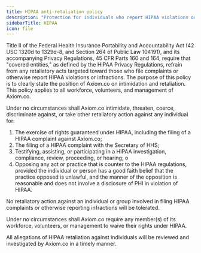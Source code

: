 ```yaml
---
title: HIPAA anti-retaliation policy
description: "Protection for individuals who report HIPAA violations or participate in compliance activities."
sidebarTitle: HIPAA
icon: file
---
```


Title II of the Federal Health Insurance Portability and Accountability Act (42 USC 1320d to 1329d-8, and Section 264 of Public Law 104191), and its accompanying Privacy Regulations, 45 CFR Parts 160 and 164, require that "covered entities," as defined by the HIPAA Privacy Regulations, refrain from any retaliatory acts targeted toward those who file complaints or otherwise report HIPAA violations or infractions. The purpose of this policy is to clearly state the position of Axiom.co on intimidation and retaliation. This policy applies to all workforce, volunteers, and management of Axiom.co.

Under no circumstances shall Axiom.co intimidate, threaten, coerce, discriminate against, or take other retaliatory action against any individual for:

1. The exercise of rights guaranteed under HIPAA, including the filing of a HIPAA complaint against Axiom.co;  
2. The filing of a HIPAA complaint with the Secretary of HHS;  
3. Testifying, assisting, or participating in a HIPAA investigation, compliance, review, proceeding, or hearing; o  
4. Opposing any act or practice that is counter to the HIPAA regulations, provided the individual or person has a good faith belief that the practice opposed is unlawful, and the manner of the opposition is reasonable and does not involve a disclosure of PHI in violation of HIPAA.

No retaliatory action against an individual or group involved in filing HIPAA complaints or otherwise reporting infractions will be tolerated.  
  
Under no circumstances shall Axiom.co require any member(s) of its workforce, volunteers, or management to waive their rights under HIPAA.  
  
All allegations of HIPAA retaliation against individuals will be reviewed and investigated by Axiom.co in a timely manner.